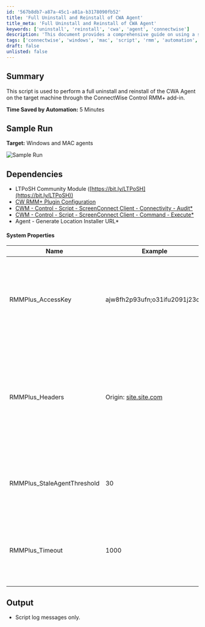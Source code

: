 ```yaml
---
id: '567b8db7-a87a-45c1-a81a-b3178090fb52'
title: 'Full Uninstall and Reinstall of CWA Agent'
title_meta: 'Full Uninstall and Reinstall of CWA Agent'
keywords: ['uninstall', 'reinstall', 'cwa', 'agent', 'connectwise']
description: 'This document provides a comprehensive guide on using a script to perform a full uninstall and reinstall of the CWA Agent on target machines through the ConnectWise Control RMM+ add-in, including dependencies and system properties required for execution.'
tags: ['connectwise', 'windows', 'mac', 'script', 'rmm', 'automation', 'configuration']
draft: false
unlisted: false
---
```

## Summary

This script is used to perform a full uninstall and reinstall of the CWA Agent on the target machine through the ConnectWise Control RMM+ add-in.

**Time Saved by Automation:** 5 Minutes

## Sample Run

**Target:** Windows and MAC agents

![Sample Run](../../../static/img/Automate-Agent---Reinstall/image_1.png)

## Dependencies

- LTPoSH Community Module ([https://bit.ly/LTPoSH](https://bit.ly/LTPoSH))
- [CW RMM+ Plugin Configuration](https://proval.itglue.com/5078775/docs/9770217)
- [CWM - Control - Script - ScreenConnect Client - Connectivity - Audit*](https://proval.itglue.com/DOC-5078775-8143436)
- [CWM - Control - Script - ScreenConnect Client - Command - Execute*](https://proval.itglue.com/DOC-5078775-8141008)
- Agent - Generate Location Installer URL*

#### System Properties

| Name                          | Example                                    | Required | Description                                                                                                                                   |
|-------------------------------|--------------------------------------------|----------|-----------------------------------------------------------------------------------------------------------------------------------------------|
| RMMPlus_AccessKey             | ajw8fh2p93ufn;o31ifu2091j23oif            | True     | This is the key setup in the CW Control RMM+ Plugin so Automate can reach out to gain access to the API.                                   |
| RMMPlus_Headers               | Origin: [site.site.com](http://site.site.com) | True     | This is the URL (without http/https) for the CW Control server. This value needs to match the value in the RMM+ Plugin configuration in CW Control. |
| RMMPlus_StaleAgentThreshold   | 30                                         | True     | The number of days to indicate what a "stale" agent is to the scripts. 30 is the default.                                                  |
| RMMPlus_Timeout               | 1000                                       | True     | The default timeout for commands runs via RMM+ through Automate. 1000 is the default.                                                      |

## Output

- Script log messages only.











